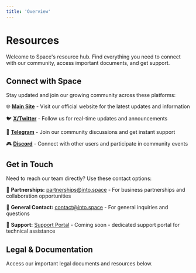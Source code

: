 ```yaml
---
title: 'Overview'
---
```


# Resources

Welcome to Space's resource hub. Find everything you need to connect with our community, access important documents, and get support.

## Connect with Space

Stay updated and join our growing community across these platforms:

🌐 **[Main Site](https://into.space)** - Visit our official website for the latest updates and information

🐦 **[X/Twitter](https://x.com/intodotspace)** - Follow us for real-time updates and announcements

💬 **[Telegram](https://t.me/intodotspace)** - Join our community discussions and get instant support

🎮 **[Discord](https://discord.gg/intodotspace)** - Connect with other users and participate in community events

## Get in Touch

Need to reach our team directly? Use these contact options:

📧 **Partnerships:** partnerships@into.space - For business partnerships and collaboration opportunities

📧 **General Contact:** contact@into.space - For general inquiries and questions

🔗 **Support:** [Support Portal](#) - Coming soon - dedicated support portal for technical assistance

## Legal & Documentation

Access our important legal documents and resources below.